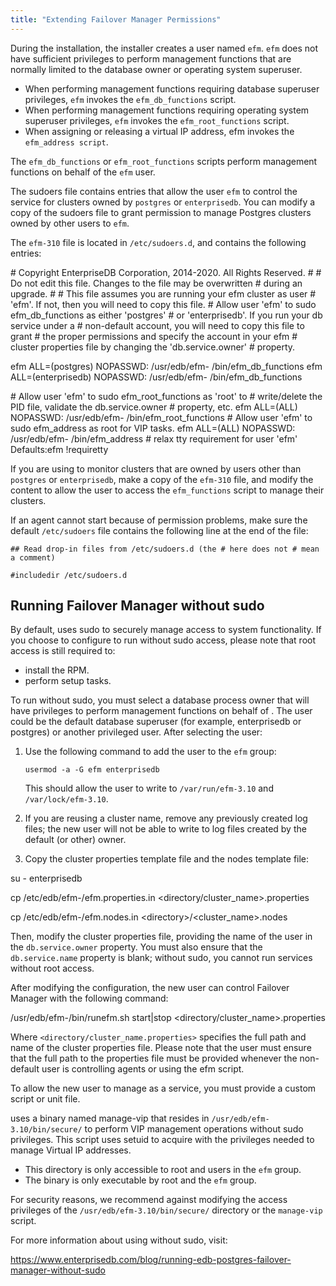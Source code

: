 ```yaml
---
title: "Extending Failover Manager Permissions"
---
```


<div id="extending_efm_permissions" class="registered_link"></div>


During the installation, the installer creates a user named `efm`. `efm` does not have sufficient privileges to perform management functions that are normally limited to the database owner or operating system superuser.

  - When performing management functions requiring database superuser privileges, `efm` invokes the `efm_db_functions` script.
  - When performing management functions requiring operating system superuser privileges, `efm` invokes the `efm_root_functions` script.
  - When assigning or releasing a virtual IP address, efm invokes the `efm_address script`.

The `efm_db_functions` or `efm_root_functions` scripts perform management functions on behalf of the `efm` user.

The sudoers file contains entries that allow the user `efm` to control the service for clusters owned by `postgres` or `enterprisedb`. You can modify a copy of the sudoers file to grant permission to manage Postgres clusters owned by other users to `efm`.

The `efm-310` file is located in `/etc/sudoers.d`, and contains the following entries:

<div class="parsed-literal">

\# Copyright EnterpriseDB Corporation, 2014-2020. All Rights Reserved. \# \# Do not edit this file. Changes to the file may be overwritten \# during an upgrade. \# \# This file assumes you are running your efm cluster as user \# 'efm'. If not, then you will need to copy this file. \# Allow user 'efm' to sudo efm_db_functions as either 'postgres' \# or 'enterprisedb'. If you run your db service under a \# non-default account, you will need to copy this file to grant \# the proper permissions and specify the account in your efm \# cluster properties file by changing the 'db.service.owner' \# property.

efm ALL=(postgres) NOPASSWD: /usr/edb/efm- /bin/efm_db_functions efm ALL=(enterprisedb) NOPASSWD: /usr/edb/efm- /bin/efm_db_functions

\# Allow user 'efm' to sudo efm_root_functions as 'root' to \# write/delete the PID file, validate the db.service.owner \# property, etc. efm ALL=(ALL) NOPASSWD: /usr/edb/efm- /bin/efm_root_functions \# Allow user 'efm' to sudo efm_address as root for VIP tasks. efm ALL=(ALL) NOPASSWD: /usr/edb/efm- /bin/efm_address \# relax tty requirement for user 'efm' Defaults:efm \!requiretty

</div>

If you are using to monitor clusters that are owned by users other than `postgres` or `enterprisedb`, make a copy of the `efm-310` file, and modify the content to allow the user to access the `efm_functions` script to manage their clusters.

If an agent cannot start because of permission problems, make sure the default `/etc/sudoers` file contains the following line at the end of the file:

`## Read drop-in files from /etc/sudoers.d (the # here does not # mean a comment)`

`#includedir /etc/sudoers.d`

<div id="running_efm_without_sudo" class="registered_link"></div>

## Running Failover Manager without sudo

By default, uses sudo to securely manage access to system functionality. If you choose to configure to run without sudo access, please note that root access is still required to:

  - install the RPM.
  - perform setup tasks.

To run without sudo, you must select a database process owner that will have privileges to perform management functions on behalf of . The user could be the default database superuser (for example, enterprisedb or postgres) or another privileged user. After selecting the user:

1.  Use the following command to add the user to the `efm` group:
    
    `usermod -a -G efm enterprisedb`
    
    This should allow the user to write to `/var/run/efm-3.10` and `/var/lock/efm-3.10`.

2.  If you are reusing a cluster name, remove any previously created log files; the new user will not be able to write to log files created by the default (or other) owner.

3.  Copy the cluster properties template file and the nodes template file:

<div class="parsed-literal">

su - enterprisedb

cp /etc/edb/efm-/efm.properties.in \<directory/cluster_name\>.properties

cp /etc/edb/efm-/efm.nodes.in \<directory\>/\<cluster_name\>.nodes

Then, modify the cluster properties file, providing the name of the user in the `db.service.owner` property. You must also ensure that the `db.service.name` property is blank; without sudo, you cannot run services without root access.

</div>

After modifying the configuration, the new user can control Failover Manager with the following command:

<div class="parsed-literal">

/usr/edb/efm-/bin/runefm.sh start|stop \<directory/cluster_name\>.properties

</div>

Where `<directory/cluster_name.properties>` specifies the full path and name of the cluster properties file. Please note that the user must ensure that the full path to the properties file must be provided whenever the non-default user is controlling agents or using the efm script.

To allow the new user to manage as a service, you must provide a custom script or unit file.

uses a binary named manage-vip that resides in `/usr/edb/efm-3.10/bin/secure/` to perform VIP management operations without sudo privileges. This script uses setuid to acquire with the privileges needed to manage Virtual IP addresses.

  - This directory is only accessible to root and users in the `efm` group.
  - The binary is only executable by root and the `efm` group.

For security reasons, we recommend against modifying the access privileges of the `/usr/edb/efm-3.10/bin/secure/` directory or the `manage-vip` script.

For more information about using without sudo, visit:

<https://www.enterprisedb.com/blog/running-edb-postgres-failover-manager-without-sudo>
